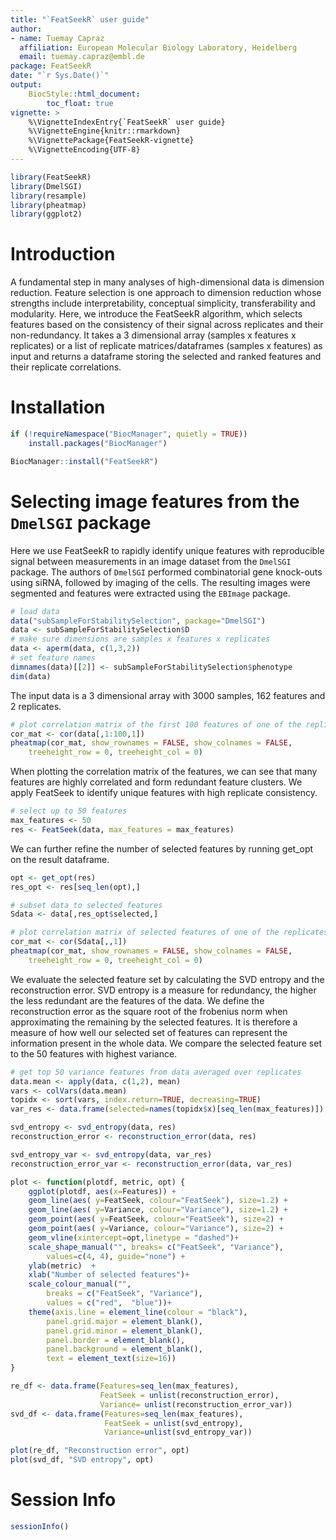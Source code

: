 ```yaml
---
title: "`FeatSeekR` user guide"
author: 
- name: Tuemay Capraz
  affiliation: European Molecular Biology Laboratory, Heidelberg
  email: tuemay.capraz@embl.de
package: FeatSeekR
date: "`r Sys.Date()`"
output:  
    BiocStyle::html_document:
        toc_float: true
vignette: >
    %\VignetteIndexEntry{`FeatSeekR` user guide}
    %\VignetteEngine{knitr::rmarkdown}
    %\VignettePackage{FeatSeekR-vignette}
    %\VignetteEncoding{UTF-8}
---
```




```r
library(FeatSeekR)
library(DmelSGI)
library(resample)
library(pheatmap)
library(ggplot2)
```


# Introduction

A fundamental step in many analyses of high-dimensional data is dimension 
reduction. Feature selection is one approach to dimension reduction whose 
strengths include interpretability, conceptual simplicity, transferability 
and modularity.
Here, we introduce the FeatSeekR algorithm, which selects features based on 
the consistency of their signal across replicates and their non-redundancy.
It takes a 3 dimensional array (samples x features x replicates) 
or a list of replicate matrices/dataframes (samples x features)  as input 
and returns a dataframe storing the selected and ranked features and 
their replicate correlations.

# Installation

```r
if (!requireNamespace("BiocManager", quietly = TRUE))
    install.packages("BiocManager")

BiocManager::install("FeatSeekR")
```

# Selecting image features from the `DmelSGI` package

Here we use FeatSeekR to rapidly identify unique features with reproducible 
signal between measurements in an image dataset from the `DmelSGI` package. 
The authors of `DmelSGI` performed combinatorial gene knock-outs using siRNA, 
followed by imaging of the cells. The resulting images were segmented and 
features were extracted using the `EBImage` package. 

```r
# load data
data("subSampleForStabilitySelection", package="DmelSGI")
data <- subSampleForStabilitySelection$D
# make sure dimensions are samples x features x replicates
data <- aperm(data, c(1,3,2))
# set feature names
dimnames(data)[[2]] <- subSampleForStabilitySelection$phenotype
dim(data)
```

The input data is a 3 dimensional array with 3000 samples, 162 features and 2
replicates.

```r
# plot correlation matrix of the first 100 features of one of the replicates
cor_mat <- cor(data[,1:100,1])
pheatmap(cor_mat, show_rownames = FALSE, show_colnames = FALSE,
    treeheight_row = 0, treeheight_col = 0)
```

When plotting the correlation matrix of the features, we can see that many 
features are highly correlated and form redundant feature clusters. We apply 
FeatSeek to identify unique features with high replicate consistency.

```r
# select up to 50 features
max_features <- 50
res <- FeatSeek(data, max_features = max_features)
```

We can further refine the number of selected features by running get_opt on 
the result dataframe.

```r
opt <- get_opt(res)
res_opt <- res[seq_len(opt),]

# subset data to selected features
Sdata <- data[,res_opt$selected,]

# plot correlation matrix of selected features of one of the replicates
cor_mat <- cor(Sdata[,,1])
pheatmap(cor_mat, show_rownames = FALSE, show_colnames = FALSE,
    treeheight_row = 0, treeheight_col = 0)
```

We evaluate the selected feature set by calculating the SVD entropy
and the reconstruction error. SVD entropy is a measure for redundancy, 
the higher the less redundant are the features of the data. 
We define the reconstruction error as the square root of the
frobenius norm when approximating the remaining by the selected features. It is 
therefore a measure of how well our selected set of features can represent the 
information present in the whole data. We compare the selected feature set to
the 50 features with highest variance.

```r
# get top 50 variance features from data averaged over replicates
data.mean <- apply(data, c(1,2), mean)
vars <- colVars(data.mean)
topidx <- sort(vars, index.return=TRUE, decreasing=TRUE)
var_res <- data.frame(selected=names(topidx$x)[seq_len(max_features)])
```

```r
svd_entropy <- svd_entropy(data, res)
reconstruction_error <- reconstruction_error(data, res)

svd_entropy_var <- svd_entropy(data, var_res)
reconstruction_error_var <- reconstruction_error(data, var_res)

plot <- function(plotdf, metric, opt) {
    ggplot(plotdf, aes(x=Features)) + 
    geom_line(aes( y=FeatSeek, colour="FeatSeek"), size=1.2) +
    geom_line(aes( y=Variance, colour="Variance"), size=1.2) +
    geom_point(aes( y=FeatSeek, colour="FeatSeek"), size=2) +
    geom_point(aes( y=Variance, colour="Variance"), size=2) +
    geom_vline(xintercept=opt,linetype = "dashed")+
    scale_shape_manual("", breaks= c("FeatSeek", "Variance"), 
        values=c(4, 4), guide="none") +
    ylab(metric)  +
    xlab("Number of selected features")+
    scale_colour_manual("",
        breaks = c("FeatSeek", "Variance"),
        values = c("red",  "blue"))+
    theme(axis.line = element_line(colour = "black"),
        panel.grid.major = element_blank(),
        panel.grid.minor = element_blank(),
        panel.border = element_blank(),
        panel.background = element_blank(),
        text = element_text(size=16))
}

re_df <- data.frame(Features=seq_len(max_features), 
                    FeatSeek = unlist(reconstruction_error), 
                    Variance= unlist(reconstruction_error_var))
svd_df <- data.frame(Features=seq_len(max_features),  
                     FeatSeek = unlist(svd_entropy), 
                     Variance=unlist(svd_entropy_var))

plot(re_df, "Reconstruction error", opt)
plot(svd_df, "SVD entropy", opt)
```

# Session Info

```r
sessionInfo()
```

